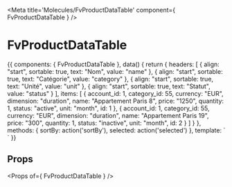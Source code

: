 
<Meta title='Molecules/FvProductDataTable' component={ FvProductDataTable } />

# FvProductDataTable

<Canvas>
<Story name='Common' height='150px'>{{
  components: { FvProductDataTable },
  data() {
    return {
      headers: [
        {
          align: "start",
          sortable: true,
          text: "Nom",
          value: "name"
        },
        {
          align: "start",
          sortable: true,
          text: "Catégorie",
          value: "category"
        },
        {
          align: "start",
          sortable: true,
          text: "Unité",
          value: "unit"
        },
        {
          align: "start",
          sortable: true,
          text: "Statut",
          value: "status"
        }
      ],
      items: [
        {
          account_id: 1,
          category_id: 55,
          currency: "EUR",
          dimension: "duration",
          name: "Appartement Paris 8",
          price: "1250",
          quantity: 1,
          status: "active",
          unit: "month",
          id: 1
        },
        {
          account_id: 1,
          category_id: 55,
          currency: "EUR",
          dimension: "duration",
          name: "Appartement Paris 19",
          price: "300",
          quantity: 1,
          status: "inactive",
          unit: "month",
          id: 2
        }
      ]
    }
  },
  methods: {
    sortBy: action('sortBy'),
    selected: action('selected')
  },
  template: `<FvProductDataTable
    :headers="headers"
    :items="items"
    @dataTable:sortBy="sortBy"
    @dataTable:selected="selected"
  >
  </FvProductDataTable>`
}}</Story>
</Canvas>

## Props

<Props of={ FvProductDataTable } />
